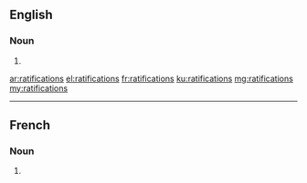 ==English==

===Noun===
{{head|en|plural}}

# {{plural of|ratification|lang=en}}

[[ar:ratifications]]
[[el:ratifications]]
[[fr:ratifications]]
[[ku:ratifications]]
[[mg:ratifications]]
[[my:ratifications]]

----
==French==

===Noun===
{{head|fr|plural|g=f}}

# {{plural of|ratification|lang=fr}}
{{rfc-auto}}